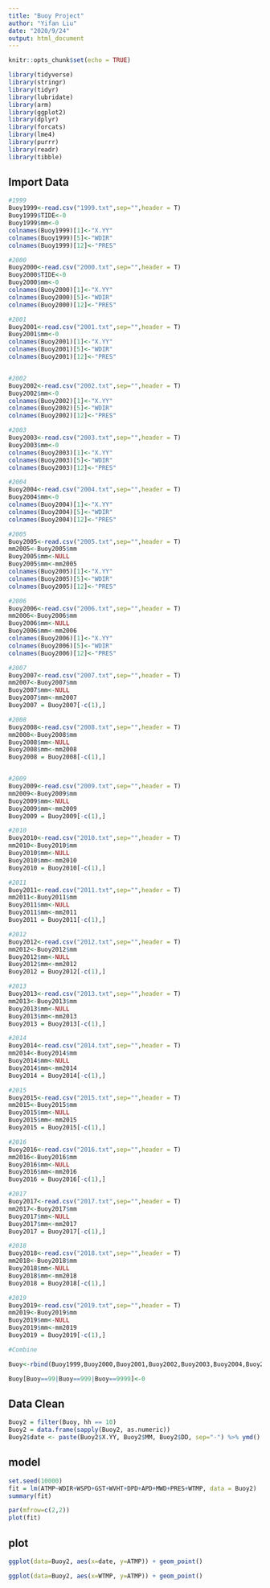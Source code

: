 ---
title: "Buoy Project"
author: "Yifan Liu"
date: "2020/9/24"
output: html_document
---

```{r setup, include=FALSE}
knitr::opts_chunk$set(echo = TRUE)
```
```{r message=FALSE, warning=FALSE, paged.print=FALSE}
library(tidyverse)
library(stringr)
library(tidyr)
library(lubridate)
library(arm)
library(ggplot2)
library(dplyr)
library(forcats)
library(lme4)
library(purrr)
library(readr)
library(tibble)
```

## Import Data
```{r}

#1999
Buoy1999<-read.csv("1999.txt",sep="",header = T)
Buoy1999$TIDE<-0
Buoy1999$mm<-0
colnames(Buoy1999)[1]<-"X.YY"
colnames(Buoy1999)[5]<-"WDIR"
colnames(Buoy1999)[12]<-"PRES"

#2000
Buoy2000<-read.csv("2000.txt",sep="",header = T)
Buoy2000$TIDE<-0
Buoy2000$mm<-0
colnames(Buoy2000)[1]<-"X.YY"
colnames(Buoy2000)[5]<-"WDIR"
colnames(Buoy2000)[12]<-"PRES"

#2001
Buoy2001<-read.csv("2001.txt",sep="",header = T)
Buoy2001$mm<-0
colnames(Buoy2001)[1]<-"X.YY"
colnames(Buoy2001)[5]<-"WDIR"
colnames(Buoy2001)[12]<-"PRES"


#2002
Buoy2002<-read.csv("2002.txt",sep="",header = T)
Buoy2002$mm<-0
colnames(Buoy2002)[1]<-"X.YY"
colnames(Buoy2002)[5]<-"WDIR"
colnames(Buoy2002)[12]<-"PRES"

#2003
Buoy2003<-read.csv("2003.txt",sep="",header = T)
Buoy2003$mm<-0
colnames(Buoy2003)[1]<-"X.YY"
colnames(Buoy2003)[5]<-"WDIR"
colnames(Buoy2003)[12]<-"PRES"

#2004
Buoy2004<-read.csv("2004.txt",sep="",header = T)
Buoy2004$mm<-0
colnames(Buoy2004)[1]<-"X.YY"
colnames(Buoy2004)[5]<-"WDIR"
colnames(Buoy2004)[12]<-"PRES"

#2005
Buoy2005<-read.csv("2005.txt",sep="",header = T)
mm2005<-Buoy2005$mm
Buoy2005$mm<-NULL
Buoy2005$mm<-mm2005
colnames(Buoy2005)[1]<-"X.YY"
colnames(Buoy2005)[5]<-"WDIR"
colnames(Buoy2005)[12]<-"PRES"

#2006
Buoy2006<-read.csv("2006.txt",sep="",header = T)
mm2006<-Buoy2006$mm
Buoy2006$mm<-NULL
Buoy2006$mm<-mm2006
colnames(Buoy2006)[1]<-"X.YY"
colnames(Buoy2006)[5]<-"WDIR"
colnames(Buoy2006)[12]<-"PRES"

#2007
Buoy2007<-read.csv("2007.txt",sep="",header = T)
mm2007<-Buoy2007$mm
Buoy2007$mm<-NULL
Buoy2007$mm<-mm2007
Buoy2007 = Buoy2007[-c(1),]

#2008
Buoy2008<-read.csv("2008.txt",sep="",header = T)
mm2008<-Buoy2008$mm
Buoy2008$mm<-NULL
Buoy2008$mm<-mm2008
Buoy2008 = Buoy2008[-c(1),]


#2009
Buoy2009<-read.csv("2009.txt",sep="",header = T)
mm2009<-Buoy2009$mm
Buoy2009$mm<-NULL
Buoy2009$mm<-mm2009
Buoy2009 = Buoy2009[-c(1),]

#2010
Buoy2010<-read.csv("2010.txt",sep="",header = T)
mm2010<-Buoy2010$mm
Buoy2010$mm<-NULL
Buoy2010$mm<-mm2010
Buoy2010 = Buoy2010[-c(1),]

#2011
Buoy2011<-read.csv("2011.txt",sep="",header = T)
mm2011<-Buoy2011$mm
Buoy2011$mm<-NULL
Buoy2011$mm<-mm2011
Buoy2011 = Buoy2011[-c(1),]

#2012
Buoy2012<-read.csv("2012.txt",sep="",header = T)
mm2012<-Buoy2012$mm
Buoy2012$mm<-NULL
Buoy2012$mm<-mm2012
Buoy2012 = Buoy2012[-c(1),]

#2013
Buoy2013<-read.csv("2013.txt",sep="",header = T)
mm2013<-Buoy2013$mm
Buoy2013$mm<-NULL
Buoy2013$mm<-mm2013
Buoy2013 = Buoy2013[-c(1),]

#2014
Buoy2014<-read.csv("2014.txt",sep="",header = T)
mm2014<-Buoy2014$mm
Buoy2014$mm<-NULL
Buoy2014$mm<-mm2014
Buoy2014 = Buoy2014[-c(1),]

#2015
Buoy2015<-read.csv("2015.txt",sep="",header = T)
mm2015<-Buoy2015$mm
Buoy2015$mm<-NULL
Buoy2015$mm<-mm2015
Buoy2015 = Buoy2015[-c(1),]

#2016
Buoy2016<-read.csv("2016.txt",sep="",header = T)
mm2016<-Buoy2016$mm
Buoy2016$mm<-NULL
Buoy2016$mm<-mm2016
Buoy2016 = Buoy2016[-c(1),]

#2017
Buoy2017<-read.csv("2017.txt",sep="",header = T)
mm2017<-Buoy2017$mm
Buoy2017$mm<-NULL
Buoy2017$mm<-mm2017
Buoy2017 = Buoy2017[-c(1),]

#2018
Buoy2018<-read.csv("2018.txt",sep="",header = T)
mm2018<-Buoy2018$mm
Buoy2018$mm<-NULL
Buoy2018$mm<-mm2018
Buoy2018 = Buoy2018[-c(1),]

#2019
Buoy2019<-read.csv("2019.txt",sep="",header = T)
mm2019<-Buoy2019$mm
Buoy2019$mm<-NULL
Buoy2019$mm<-mm2019
Buoy2019 = Buoy2019[-c(1),]

#Combine

Buoy<-rbind(Buoy1999,Buoy2000,Buoy2001,Buoy2002,Buoy2003,Buoy2004,Buoy2005,Buoy2006,Buoy2007,Buoy2008,Buoy2009,Buoy2010,Buoy2011,Buoy2012,Buoy2013,Buoy2014,Buoy2015,Buoy2016,Buoy2017,Buoy2018,Buoy2019)

Buoy[Buoy==99|Buoy==999|Buoy==9999]<-0


```

## Data Clean
```{r}
Buoy2 = filter(Buoy, hh == 10)
Buoy2 = data.frame(sapply(Buoy2, as.numeric))
Buoy2$date <- paste(Buoy2$X.YY, Buoy2$MM, Buoy2$DD, sep="-") %>% ymd() %>% as.Date()

```

## model
```{r}
set.seed(10000)
fit = lm(ATMP~WDIR+WSPD+GST+WVHT+DPD+APD+MWD+PRES+WTMP, data = Buoy2)
summary(fit)
```
```{r}
par(mfrow=c(2,2))
plot(fit)
```

## plot
```{r}
ggplot(data=Buoy2, aes(x=date, y=ATMP)) + geom_point()
```
```{r}
ggplot(data=Buoy2, aes(x=WTMP, y=ATMP)) + geom_point()
```

